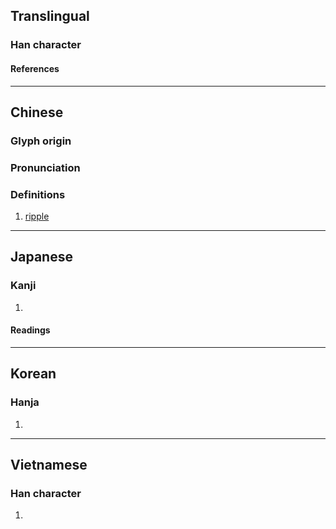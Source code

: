 {{character info}}
==Translingual==

===Han character===
{{Han char|rn=85|rad=水|as=09|sn=12|four=38135|canj=ETGK|ids=⿰氵美}}

====References====
{{Han ref|kx=0635.190|dkj=17796|dj=1043.040|hdz=31685.020|uh=6E3C}}

----

==Chinese==
{{zh-forms}}

===Glyph origin===
{{Han etym}}

===Pronunciation===
{{zh-pron
|m=měi
|c=mei5
|mc=y
|oc=y
|ma=
|cat=n
}}

===Definitions===
{{zh-hanzi}}

# [[ripple]]

----

==Japanese==

===Kanji===
{{ja-kanji|grade=|rs=水09}}

# {{rfdef|ja|sort=水09}}

====Readings====
{{ja-readings
|goon=み
|kanon=び
}}

----

==Korean==

===Hanja===
{{ko-hanja|미}}

# {{rfdef|ko|sort=水09}}

----

==Vietnamese==

===Han character===
{{vi-readings|rs=水09|reading=mẻ}}

# {{rfdef|vi|sort=水09}}